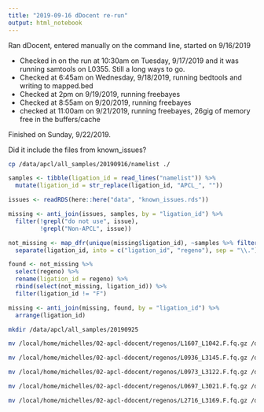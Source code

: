 ```yaml
---
title: "2019-09-16 dDocent re-run"
output: html_notebook
---
```


Ran dDocent, entered manually on the command line, started on 9/16/2019

- Checked in on the run at 10:30am on Tuesday, 9/17/2019 and it was running samtools on L0355.  Still a long ways to go.
- Checked at 6:45am on Wednesday, 9/18/2019, running bedtools and writing to mapped.bed
- Checked at 2pm on 9/19/2019, running freebayes
- Checked at 8:55am on 9/20/2019, running freebayes
- checked at 11:00am on 9/21/2019, running freebayes, 26gig of memory free in the buffers/cache

Finished on Sunday, 9/22/2019.

Did it include the files from known_issues?

```bash
cp /data/apcl/all_samples/20190916/namelist ./
```


```r

samples <- tibble(ligation_id = read_lines("namelist")) %>% 
  mutate(ligation_id = str_replace(ligation_id, "APCL_", ""))

issues <- readRDS(here::here("data", "known_issues.rds"))

missing <- anti_join(issues, samples, by = "ligation_id") %>% 
  filter(!grepl("do not use", issue),
         !grepl("Non-APCL", issue))

not_missing <- map_dfr(unique(missing$ligation_id), ~samples %>% filter(grepl(.x, ligation_id))) %>% 
  separate(ligation_id, into = c("ligation_id", "regeno"), sep = "\\.")

found <- not_missing %>% 
  select(regeno) %>% 
  rename(ligation_id = regeno) %>% 
  rbind(select(not_missing, ligation_id)) %>% 
  filter(ligation_id != "F")

missing <- anti_join(missing, found, by = "ligation_id") %>% 
  arrange(ligation_id)

```

```bash
mkdir /data/apcl/all_samples/20190925

mv /local/home/michelles/02-apcl-ddocent/regenos/L1607_L1042.F.fq.gz /data/apcl/all_samples/20190925/L1607.L1042.F.fq.gz

mv /local/home/michelles/02-apcl-ddocent/regenos/L0936_L3145.F.fq.gz /data/apcl/all_samples/20190925/L0936.L3145.F.fq.gz

mv /local/home/michelles/02-apcl-ddocent/regenos/L0973_L3122.F.fq.gz /data/apcl/all_samples/20190925/L0973.L3122.F.fq.gz

mv /local/home/michelles/02-apcl-ddocent/regenos/L0697_L3021.F.fq.gz /data/apcl/all_samples/20190925/L0697.L3021.F.fq.gz

mv /local/home/michelles/02-apcl-ddocent/regenos/L2716_L3169.F.fq.gz /data/apcl/all_samples/20190925/L2716.L3169.F.fq.gz





```

